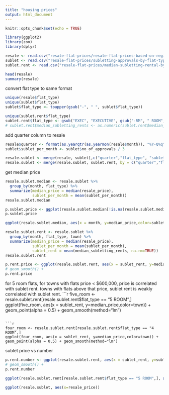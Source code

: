 ```yaml
---
title: "housing prices"
output: html_document
---
```


```r
knitr::opts_chunk$set(echo = TRUE)
```


```r
library(ggplot2)
library(zoo)
library(dplyr)
```

```r
resale <- read.csv("resale-flat-prices/resale-flat-prices-based-on-registration-date-from-march-2012-onwards.csv")
sublet <- read.csv("resale-flat-prices/subletting-approvals-by-flat-type-quarterly.csv")
sublet.rent <- read.csv("resale-flat-prices/median-subletting-rental-by-town-and-flat-type.csv", na.strings = c("na", "-"))
```

```r
head(resale)
summary(resale)
```

convert flat type to same format
```r
unique(resale$flat_type)
unique(sublet$flat_type)
sublet$flat_type <- toupper(gsub("-", " ", sublet$flat_type))

unique(sublet.rent$flat_type)
sublet.rent$flat_type <- gsub("EXEC", "EXECUTIVE", gsub("-RM", " ROOM",sublet.rent$flat_type))
# sublet.rent$median_subletting_rents <- as.numeric(sublet.rent$median_subletting_rents)

```

add quarter column to resale
```r
resale$quarter <- format(as.yearqtr(as.yearmon(resale$month)), "%Y-Q%q")
sublet$sublet_per_month <- sublet$no_of_approvals / 3

resale.sublet <- merge(resale, sublet[,c("quarter","flat_type", "sublet_per_month")], by = c("quarter", "flat_type"), all.x = TRUE)
resale.sublet <- merge(resale.sublet, sublet.rent, by = c("quarter","flat_type","town"), all.x = TRUE)

```

get median price
```r
resale.sublet.median <- resale.sublet %>%
  group_by(month, flat_type) %>%
  summarize(median_price = median(resale_price),
            sublet_per_month = mean(sublet_per_month))
resale.sublet.median
```

```r
p.sublet.price <- ggplot(resale.sublet.median[!is.na(resale.sublet.median$sublet_per_month),], aes(x = sublet_per_month, y=median_price,color=flat_type)) + geom_point(alpha = 0.5) + geom_smooth()
p.sublet.price

```

```r
ggplot(resale.sublet.median, aes(x = month, y=median_price,color=sublet_per_month)) + geom_point() + theme(axis.text.x = element_text(angle = 90, hjust = 1)) + facet_wrap(~.flat_type)

```


```r
resale.sublet.rent <- resale.sublet %>%
  group_by(month, flat_type, town) %>%
  summarize(median_price = median(resale_price),
            sublet_per_month = mean(sublet_per_month),
            sublet_rent = mean(median_subletting_rents, na.rm=TRUE))
resale.sublet.rent
```

```r
p.rent.price <- ggplot(resale.sublet.rent, aes(x = sublet_rent, y=median_price,color=town)) + geom_point(alpha = 0.5) +  facet_wrap(~flat_type)
# geom_smooth() +
p.rent.price

```
for 5 room flats, for towns with flats price < $600,000, price is correlated with sublet rent. towns with flats above that price, sublet rent is weakly correlated with sublet rent.
```r
five_room <- resale.sublet.rent[resale.sublet.rent$flat_type == "5 ROOM",]
ggplot(five_room, aes(x = sublet_rent, y=median_price,color=town)) + geom_point(alpha = 0.5) + geom_smooth(method="lm")

```

```r
four_room <- resale.sublet.rent[resale.sublet.rent$flat_type == "4 ROOM",]
ggplot(four_room, aes(x = sublet_rent, y=median_price,color=town)) + geom_point(alpha = 0.5) + geom_smooth(method="lm")

```
sublet price vs number
```r
p.rent.number <- ggplot(resale.sublet.rent, aes(x = sublet_rent, y=sublet_per_month,color=town)) + geom_point(alpha = 0.5) +  facet_wrap(~flat_type)
# geom_smooth() +
p.rent.number

```
```r
ggplot(resale.sublet.rent[resale.sublet.rent$flat_type == "5 ROOM",], aes(x = sublet_rent, y=sublet_per_month,color=town)) + geom_point(alpha = 0.5) + geom_smooth()
```

```r
ggplot(resale.sublet, aes(x=resale_price))
```




